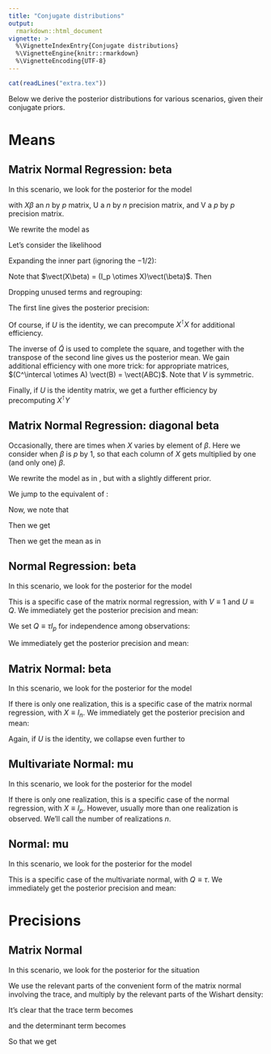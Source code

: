 ```yaml
---
title: "Conjugate distributions"
output:
  rmarkdown::html_document
vignette: >
  %\VignetteIndexEntry{Conjugate distributions}
  %\VignetteEngine{knitr::rmarkdown}
  %\VignetteEncoding{UTF-8}
---
```


```r
cat(readLines("extra.tex"))
```

Below we derive the posterior distributions for various scenarios, given their conjugate priors.

# Means

## Matrix Normal Regression: beta

In this scenario, we look for the posterior for the model

\begin{equation}
Y \sim \mathcal{MN}_{n,p}(X\beta, U, V)
\end{equation}

with $X\beta$ an $n$ by $p$ matrix, U a $n$ by $n$ precision matrix,
and V a $p$ by $p$ precision matrix.


We rewrite the model as

\begin{equation}
\label{eq:matnormsetup}
\begin{split}
\vect(Y) &\sim \norm(\vect(X\beta), V \otimes U) \\
\vect(\beta) &\sim \norm(\mu_0, Q_0)
\end{split}
\end{equation}

Let's consider the likelihood

\begin{equation}
L(\beta \vert U, V, Y, X, \mu_0, Q_0) \propto \exp\left\{-\frac{1}{2}(\vect(Y) - \vect(X\beta))^\intercal (V \otimes U) (\vect(Y) - \vect(X\beta)) +
  -\frac{1}{2}(\vect(\beta) - \mu_0)^\intercal Q_0 (\vect(\beta) - \mu_0)\right\}
\end{equation}

Expanding the inner part (ignoring the $-1/2$):

\begin{equation}
\begin{split}
&\vect(Y)^\intercal (V \otimes U) \vect(Y) \\
&- 2\vect(Y)^\intercal(V \otimes U)\vect(X\beta) \\
&+ \vect(X\beta)^\intercal (V \otimes U) \vect(X\beta) \\
&+ \vect{\beta}^\intercal Q_0 \vect{\beta} \\
&- 2\mu_0^\intercal Q_0 \beta \\
&+ \mu_0^\intercal Q_0 \mu_0
\end{split}
\end{equation}

Note that $\vect(X\beta) = (I_p \otimes X)\vect(\beta)$. Then
\begin{equation}
\vect(X\beta)^\intercal = \vect(\beta)^\intercal(I_p \otimes X)^\intercal = \vect(\beta)^\intercal (I_p \otimes X^\intercal)
\end{equation}

Dropping unused terms and regrouping:

\begin{equation}
\label{eq:matnormexpanded}
\begin{split}
&\vect(\beta)^\intercal ((I_p \otimes X^\intercal) (V \otimes U) (I_p \otimes X) + Q_0)\vect(\beta) \\
&- 2(\vect(Y)^\intercal(V \otimes U)(I_p \otimes X) + \mu_0^\intercal Q_0)\vect(\beta)
\end{split}
\end{equation}

The first line gives the posterior precision:

\begin{equation}
\begin{split}
\tilde{Q} &= (I_p \otimes X^\intercal) (V \otimes U) (I_p \otimes X) + Q_0\\
&=(I_p \otimes X^\intercal) ((VI_p) \otimes (UX)) + Q_0\\
&= (I_pVI_p) \otimes (X^\intercal U X) + Q_0\\
&= V \otimes (X^\intercal U X) + Q_0
\end{split}
\end{equation}

Of course, if $U$ is the identity, we can precompute $X^\intercal X$ for additional efficiency.

The inverse of $\tilde{Q}$ is used to complete the square, and together with the transpose of the second line gives us the posterior mean.
We gain additional efficiency with one more trick: for appropriate matrices, $(C^\intercal \otimes A) \vect(B) = \vect(ABC)$. Note that $V$ is symmetric.

\begin{equation}
\label{eq:matnormmu}
\begin{split}
\tilde{\mu} &= \tilde{Q}^{-1}((I_p \otimes X^\intercal) (V \otimes U) \vect{Y} + Q_0 \mu_0) \\
&= \tilde{Q}^{-1}\left[((I_pV) \otimes (X^\intercal U))\vect{Y} + Q_0 \mu_0 \right] \\
&= \tilde{Q}^{-1}\left[(V \otimes (X^\intercal U))\vect{Y} + Q_0 \mu_0 \right] \\
&= \tilde{Q}^{-1}\left[\vect{(X^\intercal UYV)} + Q_0 \mu_0 \right]
\end{split}
\end{equation}

Finally, if $U$ is the identity matrix, we get a further efficiency by precomputing $X^\intercal Y$

\begin{equation}
\tilde{\mu} = \tilde{Q}^{-1}\left[\vect{(X^\intercal YV)} + Q_0 \mu_0 \right]
\end{equation}

## Matrix Normal Regression: diagonal beta

Occasionally, there are times when $X$ varies by element of $\beta$. Here we consider when
$\beta$ is $p$ by $1$, so that each column of $X$ gets multiplied by one (and only one) $\beta$.

\begin{equation}
Y \sim \mathcal{MN}_{n,p}(X\diag{\beta}, U, V)
\end{equation}

We rewrite the model as in \eqref{eq:matnormsetup}, but with a slightly different prior.

\begin{equation}
\begin{split}
\vect(Y) &\sim \norm(\vect(X\diag{\beta}), V \otimes U) \\
\beta &\sim \norm(\mu_0, Q_0)
\end{split}
\end{equation}

We jump to the equivalent of \eqref{eq:matnormexpanded}:

\begin{equation}
\begin{split}
&\vect(\diag{\beta})^\intercal ((I_p \otimes X^\intercal) (V \otimes U) (I_p \otimes X))\vect(\diag{\beta}) + \beta^\intercal Q_0 \beta \\
&- 2(\vect(Y)^\intercal(V \otimes U)(I_p \otimes X) + )\vect(\diag{\beta}) - 2\mu_0^\intercal Q_0\beta
\end{split}
\end{equation}

Now, we note that
\begin{equation}
\begin{split}
\vect{\diag{\beta}} &= \vect{\sum e_i e_i^\intercal \beta e_i^\intercal} \\
&= \sum \vect{e_i e_i^\intercal \beta e_i^\intercal} \\
&= \sum (e_i \otimes (e_i e_i^\intercal))\beta = E\beta
\end{split}
\end{equation}

Then we get
\begin{equation}
\begin{split}
\tilde{Q} &= E^\intercal(I_p \otimes X^\intercal) (V \otimes U) (I_p \otimes X)E + Q_0\\
&=E^\intercal(I_p \otimes X^\intercal) ((VI_p) \otimes (UX))E + Q_0\\
&= E^\intercal((I_pVI_p) \otimes (X^\intercal U X))E + Q_0\\
&= E^\intercal (V \otimes (X^\intercal U X))E + Q_0
\end{split}
\end{equation}

Then we get the mean as in \eqref{eq:matnormmu}

\begin{equation}
\tilde{\mu} = \tilde{Q}^{-1}\left[E^\intercal\vect{(X^\intercal UYV)} + Q_0 \mu_0 \right]
\end{equation}

## Normal Regression: beta

In this scenario, we look for the posterior for the model

\begin{equation}
\begin{split}
y &\sim \norm(X\beta, Q) \\
\beta &\sim \norm(\mu_0, Q_0)
\end{split}
\end{equation}

This is a specific case of the matrix normal regression, with $V \equiv 1$ and $U \equiv Q$.
We immediately get the posterior precision and mean:
\begin{equation}
\begin{split}
\tilde{Q} &= (X^\intercal Q X) + Q_0 \\
\tilde{\mu} &= \tilde{Q}^{-1}(X^\intercal Q y + Q_0 \mu_0)
\end{split}
\end{equation}



We set $Q \equiv \tau I_p$ for independence among observations:

\begin{equation}
\begin{split}
y &\sim \norm(X\beta, \tau I_p) \\
\beta &\sim \norm(\mu_0, Q_0)
\end{split}
\end{equation}

We immediately get the posterior precision and mean:
\begin{equation}
\begin{split}
\tilde{Q} = \tau X^\intercal X + Q_0 \\
\tilde{\mu} = \tilde{Q}^{-1}(\tau X^\intercal y + Q_0 \mu_0)
\end{split}
\end{equation}


## Matrix Normal: beta

In this scenario, we look for the posterior for the model

\begin{equation}
\begin{split}
Y &\sim \mathcal{MN}_{n,p}(\beta, U, V) \\
\vect(\beta) &\sim \norm(\mu_0, Q_0)
\end{split}
\end{equation}

If there is only one realization, this is a specific case of the matrix normal regression, with $X \equiv I_n$.
We immediately get the posterior precision and mean:
\begin{equation}
\begin{split}
\tilde{Q} &= V \otimes U + Q_0 \\
\tilde{\mu} &= \tilde{Q}^{-1}\left[\vect{(UYV)} + Q_0 \mu_0 \right]
\end{split}
\end{equation}

Again, if $U$ is the identity, we collapse even further to
\begin{equation}
\tilde{\mu} = \tilde{Q}^{-1}\left[\vect{(YV)} + Q_0 \mu_0 \right]
\end{equation}


## Multivariate Normal: mu

In this scenario, we look for the posterior for the model

\begin{equation}
\begin{split}
y &\sim \norm(\mu, Q) \\
\mu &\sim \norm(\mu_0, Q_0)
\end{split}
\end{equation}

If there is only one realization, this is a specific case of the normal regression, with $X \equiv I_p$. However, usually more
than one realization is observed. We'll call the number of realizations $n$.

\begin{equation}
\begin{split}
\tilde{Q} &= nQ + Q_0 \\
\tilde{\mu} &= \tilde{Q}^{-1}(Q \sum_{i=1}^{n}y_i + Q_0 \mu_0)
\end{split}
\end{equation}

## Normal: mu

In this scenario, we look for the posterior for the model

\begin{equation}
\begin{split}
y &\sim \norm(\mu, \tau) \\
\mu &\sim \norm(\mu_0, \tau_0)
\end{split}
\end{equation}

This is a specific case of the multivariate normal, with $Q \equiv \tau$.
We immediately get the posterior precision and mean:
\begin{equation}
\begin{split}
\tilde{\tau} &= n\tau + \tau_0 \\
\tilde{\mu} &= \tilde{\tau}^{-1}(\tau \sum_{i=1}^{n}y_i + \tau_0 \mu_0)
\end{split}
\end{equation}


# Precisions

## Matrix Normal

In this scenario, we look for the posterior for the situation

\begin{equation}
\begin{split}
Y &\sim \mathcal{MN}_{n,p}(\beta, U, V) \\
V &\sim \Wish(V_0, v_0)
\end{split}
\end{equation}

We use the relevant parts of the convenient form of the matrix normal involving the trace, and multiply by the relevant parts of the Wishart density:

\begin{equation}
\vert V \vert^{n/2}
\exp{(-\frac{1}{2}\Tr{[V(X - M)^\intercal U (X - M)]})} \cdot
\vert V \vert^{(v_0 - p - 1)/2}
\exp{(-\frac{1}{2}\Tr{[VV_0^{-1}]})}
\end{equation}

It's clear that the trace term becomes

\begin{equation}
\Tr{[V(V_0^{-1} + (X - M)^\intercal U (X - M))]}
\end{equation}
and the determinant term becomes
\begin{equation}
\vert V \vert ^ {(n + v_0 - p - 1)/2}
\end{equation}

So that we get
\begin{equation}
V \sim \Wish{((V_0^{-1} + (X - M)^\intercal U (X - M))^{-1}, n + v_0)}
\end{equation}





